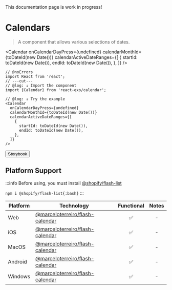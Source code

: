 
<Callout type="warning">
  This documentation page is work in progress!
</Callout>

# Calendars

> A component that allows various selections of dates.

<Calendar
  onCalendarDayPress={undefined}
  calendarMonthId={toDateId(new Date())}
  calendarActiveDateRanges={[
    {
      startId: toDateId(new Date()),
      endId: toDateId(new Date()),
    },
  ]}
/>

```tsx twoslash
// @noErrors
import React from 'react';
// ---cut---
// @log: ↓ Import the component
import {Calendar} from 'react-exo/calendar';

// @log: ↓ Try the example
<Calendar
  onCalendarDayPress={undefined}
  calendarMonthId={toDateId(new Date())}
  calendarActiveDateRanges={[
    {
      startId: toDateId(new Date()),
      endId: toDateId(new Date()),
    },
  ]}
/>
```

<Button href="https://marceloprado.github.io/flash-calendar">Storybook</Button>

## Platform Support

:::info
Before using, you must install [@shopify/flash-list](https://shopify.github.io/flash-list)

`npm i @shopify/flash-list{:bash}`
:::

| Platform | Technology | Functional | Notes |
| -------- | ---------- | :--------: | :---: |
| Web | [@marceloterreiro/flash-calendar](https://marceloprado.github.io/flash-calendar) | ✅ | - |
| iOS | [@marceloterreiro/flash-calendar](https://marceloprado.github.io/flash-calendar) | ✅ | - |
| MacOS | [@marceloterreiro/flash-calendar](https://marceloprado.github.io/flash-calendar) | ✅ | - |
| Android | [@marceloterreiro/flash-calendar](https://marceloprado.github.io/flash-calendar) | ✅ | - |
| Windows | [@marceloterreiro/flash-calendar](https://marceloprado.github.io/flash-calendar) | ✅ | - |
